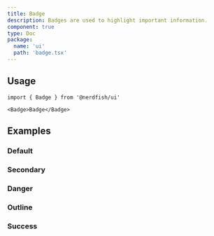 ```yaml
---
title: Badge
description: Badges are used to highlight important information.
component: true
type: Doc
package:
  name: 'ui'
  path: 'badge.tsx'
---
```


<ComponentExample src="/src/examples/badge/demo.tsx">
	<BadgeDemo />
</ComponentExample>

## Usage

```tsx
import { Badge } from '@nerdfish/ui'
```

```tsx
<Badge>Badge</Badge>
```

## Examples

### Default

<ComponentExample src="/src/examples/badge/demo.tsx">
	<BadgeDemo />
</ComponentExample>

### Secondary

<ComponentExample src="/src/examples/badge/secondary.tsx">
	<BadgeSecondary />
</ComponentExample>

### Danger

<ComponentExample src="/src/examples/badge/danger.tsx">
	<BadgeDanger />
</ComponentExample>

### Outline

<ComponentExample src="/src/examples/badge/outline.tsx">
	<BadgeOutline />
</ComponentExample>

### Success

<ComponentExample src="/src/examples/badge/success.tsx">
	<BadgeSuccess />
</ComponentExample>
